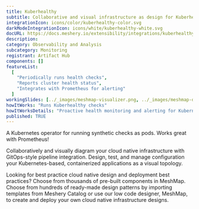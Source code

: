 ```yaml
---
title: Kuberhealthy
subtitle: Collaborative and visual infrastructure as design for Kuberhealthy
integrationIcon: icons/color/kuberhealthy-color.svg
darkModeIntegrationIcon: icons/white/kuberhealthy-white.svg
docURL: https://docs.meshery.io/extensibility/integrations/kuberhealthy
description:
category: Observability and Analysis
subcategory: Monitoring
registrant: Artifact Hub
components: []
featureList:
  [
    "Periodically runs health checks",
    "Reports cluster health status",
    "Integrates with Prometheus for alerting"
  ]
workingSlides: [../_images/meshmap-visualizer.png, ../_images/meshmap-designer.png]
howItWorks: "Runs Kuberhealthy checks"
howItWorksDetails: "Proactive health monitoring and alerting for Kubernetes clusters"
published: TRUE
---
```


<p>A Kubernetes operator for running synthetic checks as pods. Works great with Prometheus!</p>
<p>
  Collaboratively and visually diagram your cloud native infrastructure with GitOps-style pipeline
  integration. Design, test, and manage configuration your Kubernetes-based, containerized
  applications as a visual topology.
</p>
<p>
  Looking for best practice cloud native design and deployment best practices? Choose from thousands
  of pre-built components in MeshMap. Choose from hundreds of ready-made design patterns by
  importing templates from Meshery Catalog or use our low code designer, MeshMap, to create and
  deploy your own cloud native infrastructure designs.
</p>
